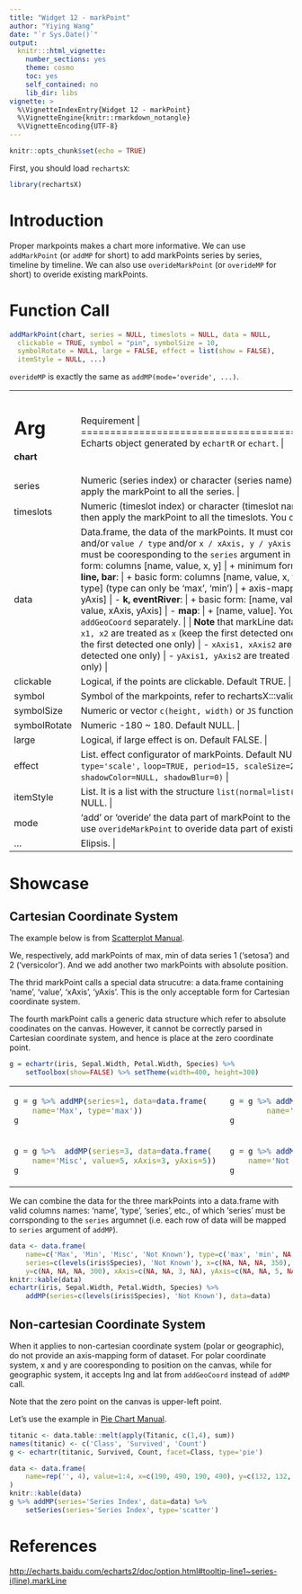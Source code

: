 ```yaml
---
title: "Widget 12 - markPoint"
author: "Yiying Wang"
date: "`r Sys.Date()`"
output: 
  knitr:::html_vignette:
    number_sections: yes
    theme: cosmo
    toc: yes
    self_contained: no
    lib_dir: libs
vignette: >
  %\VignetteIndexEntry{Widget 12 - markPoint}
  %\VignetteEngine{knitr::rmarkdown_notangle}
  %\VignetteEncoding{UTF-8}
---
```


```r
knitr::opts_chunk$set(echo = TRUE)
```

First, you should load `rechartsX`:
```r
library(rechartsX)
```

# Introduction

Proper markpoints makes a chart more informative. We can use `addMarkPoint` (or `addMP` for short) to add markPoints series by series, timeline by timeline. We can also use `overideMarkPoint` (or `overideMP` for short) to overide existing markPoints.

# Function Call

```r
addMarkPoint(chart, series = NULL, timeslots = NULL, data = NULL,
  clickable = TRUE, symbol = "pin", symbolSize = 10,
  symbolRotate = NULL, large = FALSE, effect = list(show = FALSE),
  itemStyle = NULL, ...)
```

`overideMP` is exactly the same as `addMP(mode='overide', ...)`.

+-------------+----------------------------------------------------------------+
|   Arg       |  Requirement                                                |
+=============+================================================================+
| **chart**   | Echarts object generated by `echartR` or `echart`.  |
+-------------+----------------------------------------------------------------+
| series      | Numeric (series index) or character (series name), numeric preferred. If set NULL, then apply the markPoint to all the series. |
+-------------+----------------------------------------------------------------+
| timeslots   | Numeric (timeslot index) or character (timeslot name), numeric is preferred. If set NULL, then apply the markPoint to all the timeslots. You can use z for short. |
+-------------+----------------------------------------------------------------+
| data        | Data.frame, the data of the markPoints. It must contain the following columns: `name`, and/or `value / type` and/or `x / xAxis, y / yAxis` and/or `series`. When series is given, it must be cooresponding to the `series` argument in `addMP` call. |
|             |      |
|             | - **generic**:  |
|             |     + generic form: columns [name, value, x, y] |
|             |     + minimum form: columns [name, x, y]  |
|             | - **scatter, line, bar**: |
|             |     + basic form: columns [name, value, x, y] |
|             |     + minimum form: columns [name, type] (type can only be 'max', 'min') |
|             |     + axis-mapping: columns [name, value, xAxis, yAxis]  |
|             | - **k, eventRiver**: |
|             |     + basic form: [name, value, x, y] |
|             |     + axis-mapping: [name, value, xAxis, yAxis] |
|             | - **map**:  |
|             |     + [name, value]. You need to pass in [name, lng, lat] using `addGeoCoord` separately. |
|             |             |
|             | **Note** that markLine dataset is compatible in `addMarkPoint`. |
|             |             |
|             | - `x1, x2` are treated as `x` (keep the first detected one only) |
|             | - `y1, y2` are treated as `y` (keep the first detected one only) |
|             | - `xAxis1, xAxis2` are treated as `xAxis` (keep the first detected one only) |
|             | - `yAxis1, yAxis2` are treated as `yAxis` (keep the first detected one only) |
+-------------+----------------------------------------------------------------+
| clickable   | Logical, if the points are clickable. Default TRUE. |
+-------------+----------------------------------------------------------------+
| symbol      | Symbol of the markpoints, refer to rechartsX:::validSymbols. Default 'pin'. |
+-------------+----------------------------------------------------------------+
| symbolSize  | Numeric or vector `c(height, width)` or `JS` function. Default 10. |
+-------------+----------------------------------------------------------------+
| symbolRotate| Numeric -180 ~ 180. Default NULL. |
+-------------+----------------------------------------------------------------+
| large       | Logical, if large effect is on. Default FALSE. |
+-------------+----------------------------------------------------------------+
| effect      | List. effect configurator of markPoints. Default NULL, which is `list(show=FALSE, type='scale',` `loop=TRUE, period=15, scaleSize=2,` `bounceDistance=10, color=NULL, shadowColor=NULL, shadowBlur=0)` |
+-------------+----------------------------------------------------------------+
| itemStyle   | List. It is a list with the structure `list(normal=list(...), emphasis=list(...))`. Default NULL. |
+-------------+----------------------------------------------------------------+
| mode        | 'add' or 'overide' the data part of markPoint to the echarts object. Default 'add'. You can use `overideMarkPoint` to overide data part of existing markPoint. |
+-------------+----------------------------------------------------------------+
| ...         | Elipsis. |
+-------------+----------------------------------------------------------------+

# Showcase

## Cartesian Coordinate System

The example below is from [Scatterplot Manual](Basic_Plots_01_Scatterplot.html). 

We, respectively, add markPoints of max, min of data series 1 ('setosa') and 2 ('versicolor'). And we add another two markPoints with absolute position.

The thrid markPoint calls a special data strucutre: a data.frame containing 'name', 'value', 'xAxis', 'yAxis'. This is the only acceptable form for Cartesian coordinate system.

The fourth markPoint calls a generic data structure which refer to absolute coodinates on the canvas. However, it cannot be correctly parsed in Cartesian coordinate system, and hence is place at the zero coordinate point.

```r
g = echartr(iris, Sepal.Width, Petal.Width, Species) %>% 
    setToolbox(show=FALSE) %>% setTheme(width=400, height=300)
```

<table>
<tr><td>
```r
g = g %>% addMP(series=1, data=data.frame(
    name='Max', type='max'))
g
```
</td><td>
```r
g = g %>% addMP(series=2, data=data.frame(
        name='Min', type='min')) 
g
```
</td></tr>
<tr><td>
```r
g = g %>%  addMP(series=3, data=data.frame(
    name='Misc', value=5, xAxis=3, yAxis=5)) 
g
```
</td><td>
```r
g = g %>% addMP(series='Not Known', data=data.frame(
    name='Not Known', value=2, x=350, y=300))
g
```
</td></tr>
</table>

We can combine the data for the three markPoints into a data.frame with valid columns names: 'name', 'type', 'series', etc., of which 'series' must be corrsponding to the `series` argumnet (i.e. each row of data will be mapped to `series` argument of `addMP`).

```r
data <- data.frame(
    name=c('Max', 'Min', 'Misc', 'Not Known'), type=c('max', 'min', NA, NA),
    series=c(levels(iris$Species), 'Not Known'), x=c(NA, NA, NA, 350),
    y=c(NA, NA, NA, 300), xAxis=c(NA, NA, 3, NA), yAxis=c(NA, NA, 5, NA))
knitr::kable(data)
echartr(iris, Sepal.Width, Petal.Width, Species) %>%
    addMP(series=c(levels(iris$Species), 'Not Known'), data=data)
```


## Non-cartesian Coordinate System

When it applies to non-cartesian coordinate system (polar or geographic), do not provide an axis-mapping form of dataset. For polar coordinate system, x and y are cooresponding to position on the canvas, while for geographic system, it accepts lng and lat from `addGeoCoord` instead of `addMP` call.

Note that the zero point on the canvas is upper-left point.

Let's use the example in [Pie Chart Manual](Basic_Plot2_11_Pie.html).

```r
titanic <- data.table::melt(apply(Titanic, c(1,4), sum))
names(titanic) <- c('Class', 'Survived', 'Count')
g <- echartr(titanic, Survived, Count, facet=Class, type='pie') 
```

```r
data <- data.frame(
    name=rep('', 4), value=1:4, x=c(190, 490, 190, 490), y=c(132, 132, 348, 348)
)
knitr::kable(data)
g %>% addMP(series='Series Index', data=data) %>% 
    setSeries(series='Series Index', type='scatter')
```

# References

<http://echarts.baidu.com/echarts2/doc/option.html#tooltip-line1~series-i(line).markLine>
